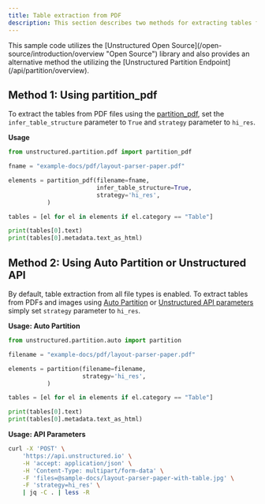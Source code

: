 ```yaml
---
title: Table extraction from PDF 
description: This section describes two methods for extracting tables from PDF files.
---
```


<Note>
This sample code utilizes the [Unstructured Open Source](/open-source/introduction/overview "Open Source") library and also provides an alternative method the utilizing the [Unstructured Partition Endpoint](/api/partition/overview). 
</Note>

## Method 1: Using partition\_pdf

To extract the tables from PDF files using the [partition\_pdf](/open-source/core-functionality/partitioning#partition-pdf), set the `infer_table_structure` parameter to `True` and `strategy` parameter to `hi_res`.

**Usage**

```python
from unstructured.partition.pdf import partition_pdf

fname = "example-docs/pdf/layout-parser-paper.pdf"

elements = partition_pdf(filename=fname,
                         infer_table_structure=True,
                         strategy='hi_res',
           )

tables = [el for el in elements if el.category == "Table"]

print(tables[0].text)
print(tables[0].metadata.text_as_html)

```


## Method 2: Using Auto Partition or Unstructured API

By default, table extraction from all file types is enabled. To extract tables from PDFs and images using [Auto Partition](/open-source/core-functionality/partitioning#partition) or [Unstructured API parameters](/api/partition/api-parameters) simply set `strategy` parameter to `hi_res`.

**Usage: Auto Partition**

```python
from unstructured.partition.auto import partition

filename = "example-docs/pdf/layout-parser-paper.pdf"

elements = partition(filename=filename,
                     strategy='hi_res',
           )

tables = [el for el in elements if el.category == "Table"]

print(tables[0].text)
print(tables[0].metadata.text_as_html)

```


**Usage: API Parameters**

```bash
curl -X 'POST' \
    'https://api.unstructured.io' \
    -H 'accept: application/json' \
    -H 'Content-Type: multipart/form-data' \
    -F 'files=@sample-docs/layout-parser-paper-with-table.jpg' \
    -F 'strategy=hi_res' \
    | jq -C . | less -R

```
